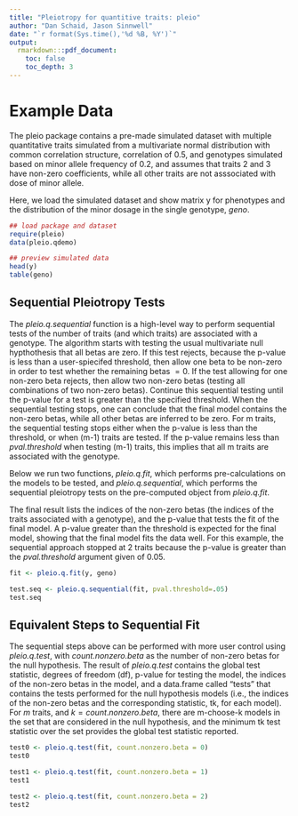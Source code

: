 ```yaml
---
title: "Pleiotropy for quantitive traits: pleio"
author: "Dan Schaid, Jason Sinnwell"
date: "`r format(Sys.time(),'%d %B, %Y')`"
output: 
  rmarkdown:::pdf_document:
    toc: false
    toc_depth: 3
---
```


Example Data
=============

The pleio package contains a pre-made simulated dataset with multiple quantitative traits 
simulated from a multivariate normal distribution with common correlation
structure, correlation of 0.5, and genotypes simulated based on minor allele
frequency of 0.2, and assumes that traits 2 and 3 have non-zero coefficients, while all
other traits are not asssociated with dose of minor allele.

Here, we load the simulated dataset and show matrix y for phenotypes and the distribution of the minor dosage in the single genotype, *geno*.
```r

## load package and dataset
require(pleio)
data(pleio.qdemo)

## preview simulated data
head(y)
table(geno)
```

## Sequential Pleiotropy Tests

The *pleio.q.sequential* function is a high-level way to perform sequential tests of the number of traits
(and which traits) are associated with a genotype. The algorithm starts with testing the usual multivariate null
hypthothesis that all betas are zero. If this test rejects, because the p-value is less than a user-spiecifed
threshold, then allow one beta to be non-zero in order to test whether the remaining betas $= 0$. If the test
allowing for one non-zero beta rejects, then allow two non-zero betas (testing all combinations of two
non-zero betas). Continue this sequential testing until the p-value for a test is greater than the specified
threshold. When the sequential testing stops, one can conclude that the final model contains the non-zero betas,
while all other betas are inferred to be zero. For m traits, the sequential testing stops either when the p-value
is less than the threshold, or when (m-1) traits are tested. If the p-value remains less than *pval.threshold*
when testing (m-1) traits, this implies that all m traits are associated with the genotype. 

Below we run two functions, *pleio.q.fit*, which performs pre-calculations on the models
to be tested, and *pleio.q.sequential*, which performs the sequential pleiotropy tests on the pre-computed object
from *pleio.q.fit*.

The final result lists the indices of the non-zero betas (the indices of the traits associated with a genotype),
and the p-value that tests the fit of the final model. A p-value greater than the threshold is expected for the
final model, showing that the final model fits the data well. For this example, the sequential approach stopped
at 2 traits because the p-value is greater than the *pval.threshold* argument given of 0.05.

```r
fit <- pleio.q.fit(y, geno)

test.seq <- pleio.q.sequential(fit, pval.threshold=.05)
test.seq
```

## Equivalent Steps to Sequential Fit

The sequential steps above can be performed with more user control using *pleio.q.test*, with
*count.nonzero.beta* as the number of non-zero betas for the null hypothesis. The result of
*pleio.q.test* contains the global test statistic, degrees of freedom (df), p-value for testing the
model, the indices of the non-zero betas in the model, and a data.frame called "tests" that contains the
tests performed for the null hypothesis models (i.e., the indices of the non-zero betas and the corresponding
statistic, tk, for each model). For $m$ traits, and $k = count.nonzero.beta$, there are m-choose-k models in the
set that are considered in the null hypothesis, and the minimum tk test statistic over the set provides the
global test statistic reported.

```r
test0 <- pleio.q.test(fit, count.nonzero.beta = 0)
test0

test1 <- pleio.q.test(fit, count.nonzero.beta = 1)
test1

test2 <- pleio.q.test(fit, count.nonzero.beta = 2)
test2

```

